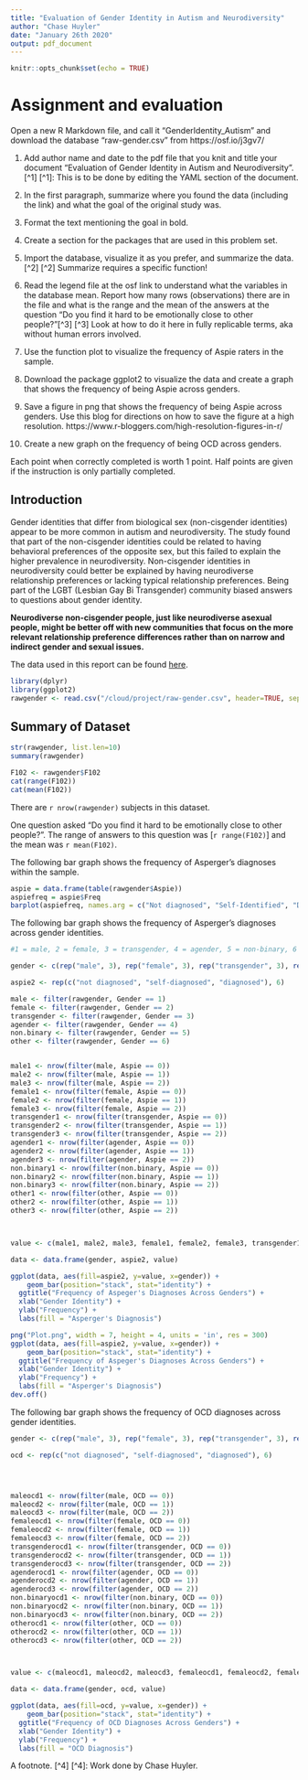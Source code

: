 ```yaml
---
title: "Evaluation of Gender Identity in Autism and Neurodiversity"
author: "Chase Huyler"
date: "January 26th 2020"
output: pdf_document
---
```


```r
knitr::opts_chunk$set(echo = TRUE)
```

# Assignment and evaluation 
Open a new R Markdown file, and call it “GenderIdentity_Autism” and download the database “raw-gender.csv” from https://osf.io/j3gv7/
 
1. Add author name and date to the pdf file that you knit and title your document “Evaluation of Gender Identity in Autism and Neurodiversity”.[^1]
[^1]: This is to be done by editing the YAML section of the document. 
 
2. In the first paragraph, summarize where you found the data (including the link) and what the goal of the original study was.

3. Format the text mentioning the goal in bold.
 
4. Create a section for the packages that are used in this problem set.
 
5. Import the database, visualize it as you prefer, and summarize the data.[^2]
[^2] Summarize requires a specific function!

6. Read the legend file at the osf link to understand what the variables in the database mean. Report how many rows (observations) there are in the file and what is the range and the mean of the answers at the question "Do you find it hard to be emotionally close to other people?"[^3]
[^3] Look at how to do it here in fully replicable terms, aka without human errors involved. 

7. Use the function plot to visualize the frequency of Aspie raters in the sample.
 
8. Download the package ggplot2 to visualize the data and create a graph that shows the frequency of being Aspie across genders.
 
9. Save a figure in png that shows the frequency of being Aspie across genders. Use this blog for directions on how to save the figure at a high resolution. https://www.r-bloggers.com/high-resolution-figures-in-r/
 
10. Create a new graph on the frequency of being OCD across genders.

Each point when correctly completed is worth 1 point. Half points are given if the instruction is only partially completed. 

\newpage

## Introduction

Gender identities that differ from biological sex (non-cisgender identities) appear to be more common in autism and neurodiversity. The study found that part of the non-cisgender identities could be related to having behavioral preferences of the opposite sex, but this failed to explain the higher prevalence in neurodiversity. Non-cisgender identities in neurodiversity could better be explained by having neurodiverse relationship preferences or lacking typical relationship preferences. Being part of the LGBT (Lesbian Gay Bi Transgender) community biased answers to questions about gender identity. 


**Neurodiverse non-cisgender people, just like neurodiverse asexual people, might be better off with new communities that focus on the more relevant relationship preference differences rather than on narrow and indirect gender and sexual issues.**

The data used in this report can be found [here](https://osf.io/j3gv7/).

```r
library(dplyr)
library(ggplot2)
rawgender <- read.csv("/cloud/project/raw-gender.csv", header=TRUE, sep = ";")
```

## Summary of Dataset

```r
str(rawgender, list.len=10)
summary(rawgender)
```



```r
F102 <- rawgender$F102
cat(range(F102))
cat(mean(F102))
```

There are `r nrow(rawgender)` subjects in this dataset.

One question asked "Do you find it hard to be emotionally close to other people?". The range of answers to this question was [`r range(F102)`] and the mean was `r mean(F102)`.

\pagebreak


The following bar graph shows the frequency of Asperger's diagnoses within the sample.

```r
aspie = data.frame(table(rawgender$Aspie))
aspiefreq = aspie$Freq
barplot(aspiefreq, names.arg = c("Not diagnosed", "Self-Identified", "Diagnosed"), xlab="Asperger's Syndrome Status", ylab = "Frequency", main = "Frequency of Asperger's Syndrome")

```

The following bar graph shows the frequency of Asperger's diagnoses across gender identities.

```r

#1 = male, 2 = female, 3 = transgender, 4 = agender, 5 = non-binary, 6 = other

gender <- c(rep("male", 3), rep("female", 3), rep("transgender", 3), rep("agender", 3), rep("non-binary", 3), rep("other", 3))

aspie2 <- rep(c("not diagnosed", "self-diagnosed", "diagnosed"), 6)

male <- filter(rawgender, Gender == 1)
female <- filter(rawgender, Gender == 2)
transgender <- filter(rawgender, Gender == 3)
agender <- filter(rawgender, Gender == 4)
non.binary <- filter(rawgender, Gender == 5)
other <- filter(rawgender, Gender == 6)


male1 <- nrow(filter(male, Aspie == 0))
male2 <- nrow(filter(male, Aspie == 1))
male3 <- nrow(filter(male, Aspie == 2))
female1 <- nrow(filter(female, Aspie == 0))
female2 <- nrow(filter(female, Aspie == 1))
female3 <- nrow(filter(female, Aspie == 2))
transgender1 <- nrow(filter(transgender, Aspie == 0))
transgender2 <- nrow(filter(transgender, Aspie == 1))
transgender3 <- nrow(filter(transgender, Aspie == 2))
agender1 <- nrow(filter(agender, Aspie == 0))
agender2 <- nrow(filter(agender, Aspie == 1))
agender3 <- nrow(filter(agender, Aspie == 2))
non.binary1 <- nrow(filter(non.binary, Aspie == 0))
non.binary2 <- nrow(filter(non.binary, Aspie == 1))
non.binary3 <- nrow(filter(non.binary, Aspie == 2))
other1 <- nrow(filter(other, Aspie == 0))
other2 <- nrow(filter(other, Aspie == 1))
other3 <- nrow(filter(other, Aspie == 2))



value <- c(male1, male2, male3, female1, female2, female3, transgender1, transgender2, transgender3, agender1, agender2, agender3, non.binary1, non.binary2, non.binary3, other1, other2, other3)

data <- data.frame(gender, aspie2, value)

ggplot(data, aes(fill=aspie2, y=value, x=gender)) + 
    geom_bar(position="stack", stat="identity") +
  ggtitle("Frequency of Aspeger's Diagnoses Across Genders") +
  xlab("Gender Identity") +
  ylab("Frequency") +
  labs(fill = "Asperger's Diagnosis")

png("Plot.png", width = 7, height = 4, units = 'in', res = 300)
ggplot(data, aes(fill=aspie2, y=value, x=gender)) + 
    geom_bar(position="stack", stat="identity") +
  ggtitle("Frequency of Aspeger's Diagnoses Across Genders") +
  xlab("Gender Identity") +
  ylab("Frequency") +
  labs(fill = "Asperger's Diagnosis")
dev.off()


```

The following bar graph shows the frequency of OCD diagnoses across gender identities.

```r
gender <- c(rep("male", 3), rep("female", 3), rep("transgender", 3), rep("agender", 3), rep("non-binary", 3), rep("other", 3))

ocd <- rep(c("not diagnosed", "self-diagnosed", "diagnosed"), 6)




maleocd1 <- nrow(filter(male, OCD == 0))
maleocd2 <- nrow(filter(male, OCD == 1))
maleocd3 <- nrow(filter(male, OCD == 2))
femaleocd1 <- nrow(filter(female, OCD == 0))
femaleocd2 <- nrow(filter(female, OCD == 1))
femaleocd3 <- nrow(filter(female, OCD == 2))
transgenderocd1 <- nrow(filter(transgender, OCD == 0))
transgenderocd2 <- nrow(filter(transgender, OCD == 1))
transgenderocd3 <- nrow(filter(transgender, OCD == 2))
agenderocd1 <- nrow(filter(agender, OCD == 0))
agenderocd2 <- nrow(filter(agender, OCD == 1))
agenderocd3 <- nrow(filter(agender, OCD == 2))
non.binaryocd1 <- nrow(filter(non.binary, OCD == 0))
non.binaryocd2 <- nrow(filter(non.binary, OCD == 1))
non.binaryocd3 <- nrow(filter(non.binary, OCD == 2))
otherocd1 <- nrow(filter(other, OCD == 0))
otherocd2 <- nrow(filter(other, OCD == 1))
otherocd3 <- nrow(filter(other, OCD == 2))



value <- c(maleocd1, maleocd2, maleocd3, femaleocd1, femaleocd2, femaleocd3, transgenderocd1, transgenderocd2, transgenderocd3, agenderocd1, agenderocd2, agenderocd3, non.binaryocd1, non.binaryocd2, non.binaryocd3, otherocd1, otherocd2, otherocd3)

data <- data.frame(gender, ocd, value)

ggplot(data, aes(fill=ocd, y=value, x=gender)) + 
    geom_bar(position="stack", stat="identity") +
  ggtitle("Frequency of OCD Diagnoses Across Genders") +
  xlab("Gender Identity") +
  ylab("Frequency") +
  labs(fill = "OCD Diagnosis")
```

A footnote. [^4]
[^4]: Work done by Chase Huyler.
